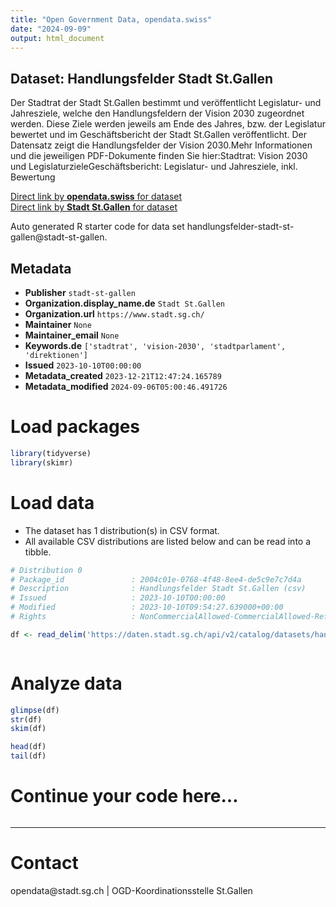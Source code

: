 ```yaml
---
title: "Open Government Data, opendata.swiss"
date: "2024-09-09"
output: html_document
---
```


## Dataset: Handlungsfelder Stadt St.Gallen

Der Stadtrat der Stadt St.Gallen bestimmt und veröffentlicht Legislatur- und Jahresziele, welche den Handlungsfeldern der Vision 2030 zugeordnet werden. Diese Ziele werden jeweils am Ende des Jahres, bzw. der Legislatur bewertet und im Geschäftsbericht der Stadt St.Gallen veröffentlicht. Der Datensatz zeigt die Handlungsfelder der Vision 2030.Mehr Informationen und die jeweiligen PDF-Dokumente finden Sie hier:Stadtrat: Vision 2030 und LegislaturzieleGeschäftsbericht: Legislatur- und Jahresziele, inkl. Bewertung

[Direct link by **opendata.swiss** for dataset](https://opendata.swiss/de/dataset/handlungsfelder-stadt-st-gallen)<br>
[Direct link by **Stadt St.Gallen** for dataset](https://daten.stadt.sg.ch/explore/dataset/handlungsfelder-stadt-st-gallen/)

Auto generated R starter code for data set handlungsfelder-stadt-st-gallen@stadt-st-gallen.

## Metadata

- **Publisher** `stadt-st-gallen`
- **Organization.display_name.de** `Stadt St.Gallen`
- **Organization.url** `https://www.stadt.sg.ch/`
- **Maintainer** `None`
- **Maintainer_email** `None`
- **Keywords.de** `['stadtrat', 'vision-2030', 'stadtparlament', 'direktionen']`
- **Issued** `2023-10-10T00:00:00`
- **Metadata_created** `2023-12-21T12:47:24.165789`
- **Metadata_modified** `2024-09-06T05:00:46.491726`


# Load packages

```r

library(tidyverse)
library(skimr)

```

# Load data

-   The dataset has 1 distribution(s) in CSV format.
-   All available CSV distributions are listed below and can be read into a tibble.

```r

# Distribution 0
# Package_id               : 2004c01e-0768-4f48-8ee4-de5c9e7c7d4a
# Description              : Handlungsfelder Stadt St.Gallen (csv)
# Issued                   : 2023-10-10T00:00:00
# Modified                 : 2023-10-10T09:54:27.639000+00:00
# Rights                   : NonCommercialAllowed-CommercialAllowed-ReferenceRequired

df <- read_delim('https://daten.stadt.sg.ch/api/v2/catalog/datasets/handlungsfelder-stadt-st-gallen/exports/csv?use_labels=true')



```

# Analyze data

```r

glimpse(df)
str(df)
skim(df)

head(df)
tail(df)

```

# Continue your code here...

```r

```

------------------------------------------------------------------------

# Contact

opendata@stadt.sg.ch | OGD-Koordinationsstelle St.Gallen
